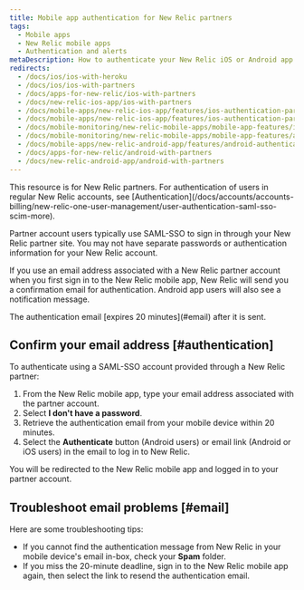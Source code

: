 ```yaml
---
title: Mobile app authentication for New Relic partners
tags:
  - Mobile apps
  - New Relic mobile apps
  - Authentication and alerts
metaDescription: How to authenticate your New Relic iOS or Android app if you have a SAML-SSO enabled New Relic account through a New Relic partner.
redirects:
  - /docs/ios/ios-with-heroku
  - /docs/ios/ios-with-partners
  - /docs/apps-for-new-relic/ios-with-partners
  - /docs/new-relic-ios-app/ios-with-partners
  - /docs/mobile-apps/new-relic-ios-app/features/ios-authentication-partners
  - /docs/mobile-apps/new-relic-ios-app/features/ios-authentication-partners-saml
  - /docs/mobile-monitoring/new-relic-mobile-apps/mobile-app-features/ios-authentication-partners-saml
  - /docs/mobile-monitoring/new-relic-mobile-apps/mobile-app-features/android-authentication-partners-saml
  - /docs/mobile-apps/new-relic-android-app/features/android-authentication-partners-saml
  - /docs/apps-for-new-relic/android-with-partners
  - /docs/new-relic-android-app/android-with-partners
---
```


<Callout variant="important">
  This resource is for New Relic partners. For authentication of users in regular New Relic accounts, see [Authentication](/docs/accounts/accounts-billing/new-relic-one-user-management/user-authentication-saml-sso-scim-more).
</Callout>

Partner account users typically use SAML-SSO to sign in through your New Relic partner site. You may not have separate passwords or authentication information for your New Relic account.

If you use an email address associated with a New Relic partner account when you first sign in to the New Relic mobile app, New Relic will send you a confirmation email for authentication. Android app users will also see a notification message.

<Callout variant="important">
  The authentication email [expires 20 minutes](#email) after it is sent.
</Callout>

## Confirm your email address [#authentication]

To authenticate using a SAML-SSO account provided through a New Relic partner:

1. From the New Relic mobile app, type your email address associated with the partner account.
2. Select **I don't have a password**.
3. Retrieve the authentication email from your mobile device within 20 minutes.
4. Select the **Authenticate** button (Android users) or email link (Android or iOS users) in the email to log in to New Relic.

You will be redirected to the New Relic mobile app and logged in to your partner account.

## Troubleshoot email problems [#email]

Here are some troubleshooting tips:

* If you cannot find the authentication message from New Relic in your mobile device's email in-box, check your **Spam** folder.
* If you miss the 20-minute deadline, sign in to the New Relic mobile app again, then select the link to resend the authentication email.
